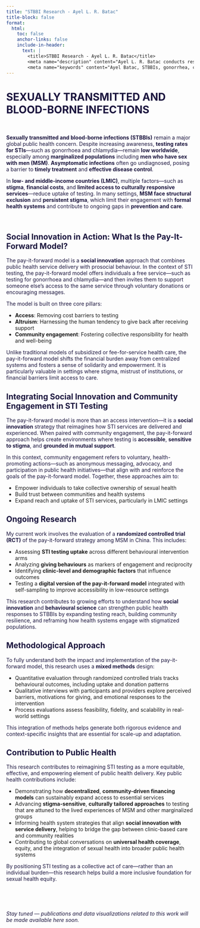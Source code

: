 ```yaml
---
title: "STBBI Research - Ayel L. R. Batac"
title-block: false
format:
  html:
    toc: false
    anchor-links: false
    include-in-header:
      text: |
        <title>STBBI Research - Ayel L. R. Batac</title>
        <meta name="description" content="Ayel L. R. Batac conducts research on sexually transmitted and blood-borne infections (STBBIs), including gonorrhea and chlamydia, with a focus on public health, surveillance, and knowledge translation in global contexts such as China." />
        <meta name="keywords" content="Ayel Batac, STBBIs, gonorrhea, chlamydia, HIV, syphilis, China, MSM, sex, men, stigma, LMICs, global health, public health, RCT, trial, Joe Tucker, SESH Global" />
---
```


# SEXUALLY TRANSMITTED AND BLOOD-BORNE INFECTIONS

$~$

**Sexually transmitted and blood-borne infections (STBBIs)** remain a major global public health concern. Despite increasing awareness, **testing rates for STIs**—such as gonorrhoea and chlamydia—remain **low worldwide**, especially among **marginalized populations** including **men who have sex with men (MSM)**. **Asymptomatic infections** often go undiagnosed, posing a barrier to **timely treatment** and **effective disease control**.

In **low- and middle-income countries (LMIC)**, multiple factors—such as **stigma**, **financial costs**, and **limited access to culturally responsive services**—reduce uptake of testing. In many settings, **MSM face structural exclusion** and **persistent stigma**, which limit their engagement with **formal health systems** and contribute to ongoing gaps in **prevention and care**.

$~$

## Social Innovation in Action: What Is the Pay-It-Forward Model?

The pay-it-forward model is a **social innovation** approach that combines public health service delivery with prosocial behaviour. In the context of STI testing, the pay-it-forward model offers individuals a free service—such as testing for gonorrhoea and chlamydia—and then invites them to support someone else’s access to the same service through voluntary donations or encouraging messages.

The model is built on three core pillars:

- **Access**: Removing cost barriers to testing  
- **Altruism**: Harnessing the human tendency to give back after receiving support  
- **Community engagement**: Fostering collective responsibility for health and well-being  

Unlike traditional models of subsidized or fee-for-service health care, the pay-it-forward model shifts the financial burden away from centralized systems and fosters a sense of solidarity and empowerment. It is particularly valuable in settings where stigma, mistrust of institutions, or financial barriers limit access to care.

## Integrating Social Innovation and Community Engagement in STI Testing

The pay-it-forward model is more than an access intervention—it is a **social innovation** strategy that reimagines how STI services are delivered and experienced. When paired with community engagement, the pay-it-forward approach helps create environments where testing is **accessible**, **sensitive to stigma**, and **grounded in mutual support**.

In this context, community engagement refers to voluntary, health-promoting actions—such as anonymous messaging, advocacy, and participation in public health initiatives—that align with and reinforce the goals of the pay-it-forward model. Together, these approaches aim to:

- Empower individuals to take collective ownership of sexual health  
- Build trust between communities and health systems  
- Expand reach and uptake of STI services, particularly in LMIC settings  

## Ongoing Research

My current work involves the evaluation of a **randomized controlled trial (RCT)** of the pay-it-forward strategy among MSM in China. This includes:

- Assessing **STI testing uptake** across different behavioural intervention arms  
- Analyzing **giving behaviours** as markers of engagement and reciprocity  
- Identifying **clinic-level and demographic factors** that influence outcomes  
- Testing a **digital version of the pay-it-forward model** integrated with self-sampling to improve accessibility in low-resource settings  

This research contributes to growing efforts to understand how **social innovation** and **behavioural science** can strengthen public health responses to STBBIs by expanding testing reach, building community resilience, and reframing how health systems engage with stigmatized populations.

## Methodological Approach

To fully understand both the impact and implementation of the pay-it-forward model, this research uses a **mixed methods** design:

- Quantitative evaluation through randomized controlled trials tracks behavioural outcomes, including uptake and donation patterns  
- Qualitative interviews with participants and providers explore perceived barriers, motivations for giving, and emotional responses to the intervention  
- Process evaluations assess feasibility, fidelity, and scalability in real-world settings  

This integration of methods helps generate both rigorous evidence and context-specific insights that are essential for scale-up and adaptation.

## Contribution to Public Health

This research contributes to reimagining STI testing as a more equitable, effective, and empowering element of public health delivery. Key public health contributions include:

- Demonstrating how **decentralized**, **community-driven financing models** can sustainably expand access to essential services  
- Advancing **stigma-sensitive**, **culturally tailored approaches** to testing that are attuned to the lived experiences of MSM and other marginalized groups  
- Informing health system strategies that align **social innovation with service delivery**, helping to bridge the gap between clinic-based care and community realities  
- Contributing to global conversations on **universal health coverage**, equity, and the integration of sexual health into broader public health systems  

By positioning STI testing as a collective act of care—rather than an individual burden—this research helps build a more inclusive foundation for sexual health equity.

$~$

$~$

*Stay tuned — publications and data visualizations related to this work will be made available here soon.*

<style>
  h1, h2, h3, p {
    color: #1B153E;
  }
</style>
